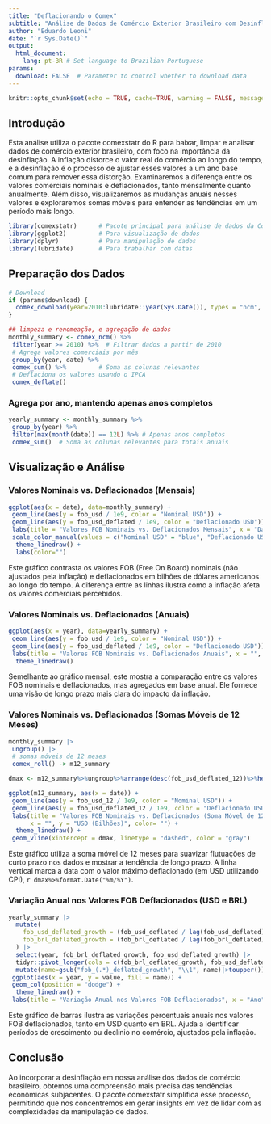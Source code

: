 ```yaml
---
title: "Deflacionando o Comex"
subtitle: "Análise de Dados de Comércio Exterior Brasileiro com Desinflação Usando o Pacote comexstatr"
author: "Eduardo Leoni"
date: "`r Sys.Date()`"
output:
  html_document:
    lang: pt-BR # Set language to Brazilian Portuguese
params:
  download: FALSE  # Parameter to control whether to download data
---
```


```r
knitr::opts_chunk$set(echo = TRUE, cache=TRUE, warning = FALSE, message = FALSE)
```



## Introdução

Esta análise utiliza o pacote comexstatr do R para baixar, limpar e analisar dados de comércio exterior brasileiro, com foco na importância da desinflação. A inflação distorce o valor real do comércio ao longo do tempo, e a desinflação é o processo de ajustar esses valores a um ano base comum para remover essa distorção.
Examinaremos a diferença entre os valores comerciais nominais e deflacionados, tanto mensalmente quanto anualmente. Além disso, visualizaremos as mudanças anuais nesses valores e exploraremos somas móveis para entender as tendências em um período mais longo.

```r
library(comexstatr)      # Pacote principal para análise de dados da Comex
library(ggplot2)         # Para visualização de dados
library(dplyr)           # Para manipulação de dados
library(lubridate)       # Para trabalhar com datas

```

## Preparação dos Dados

```r
# Download
if (params$download) {
  comex_download(year=2010:lubridate::year(Sys.Date()), types = "ncm", check = FALSE)
}

## limpeza e renomeação, e agregação de dados
monthly_summary <- comex_ncm() %>%
 filter(year >= 2010) %>%  # Filtrar dados a partir de 2010
 # Agrega valores comerciais por mês
 group_by(year, date) %>%  
 comex_sum() %>%         # Soma as colunas relevantes
 # Deflaciona os valores usando o IPCA
 comex_deflate()

```

### Agrega por ano, mantendo apenas anos completos

```r
yearly_summary <- monthly_summary %>%
 group_by(year) %>%
 filter(max(month(date)) == 12L) %>% # Apenas anos completos
 comex_sum()  # Soma as colunas relevantes para totais anuais

```

## Visualização e Análise

### Valores Nominais vs. Deflacionados (Mensais)

```r
ggplot(aes(x = date), data=monthly_summary) +
 geom_line(aes(y = fob_usd / 1e9, color = "Nominal USD")) +
 geom_line(aes(y = fob_usd_deflated / 1e9, color = "Deflacionado USD")) +
 labs(title = "Valores FOB Nominais vs. Deflacionados Mensais", x = "Data", y = "USD (Bilhões)") +
 scale_color_manual(values = c("Nominal USD" = "blue", "Deflacionado USD" = "red")) +
  theme_linedraw() +
  labs(color="")

```


Este gráfico contrasta os valores FOB (Free On Board) nominais (não ajustados pela inflação) e deflacionados em bilhões de dólares americanos ao longo do tempo. A diferença entre as linhas ilustra como a inflação afeta os valores comerciais percebidos.


### Valores Nominais vs. Deflacionados (Anuais)



```r
ggplot(aes(x = year), data=yearly_summary) +
 geom_line(aes(y = fob_usd / 1e9, color = "Nominal USD")) +
 geom_line(aes(y = fob_usd_deflated / 1e9, color = "Deflacionado USD")) +
 labs(title = "Valores FOB Nominais vs. Deflacionados Anuais", x = "", y = "USD (Bilhões)", color="") +
  theme_linedraw()

```

Semelhante ao gráfico mensal, este mostra a comparação entre os valores FOB nominais e deflacionados, mas agregados em base anual. Ele fornece uma visão de longo prazo mais clara do impacto da inflação.


### Valores Nominais vs. Deflacionados (Somas Móveis de 12 Meses)



```r
monthly_summary |>
 ungroup() |>
 # somas móveis de 12 meses
 comex_roll() -> m12_summary

dmax <- m12_summary%>%ungroup%>%arrange(desc(fob_usd_deflated_12))%>%head(1)%>%pull(date)

ggplot(m12_summary, aes(x = date)) +
 geom_line(aes(y = fob_usd_12 / 1e9, color = "Nominal USD")) +
 geom_line(aes(y = fob_usd_deflated_12 / 1e9, color = "Deflacionado USD")) +
 labs(title = "Valores FOB Nominais vs. Deflacionados (Soma Móvel de 12 Meses)", 
      x = "", y = "USD (Bilhões)", color= "") +
  theme_linedraw() +
 geom_vline(xintercept = dmax, linetype = "dashed", color = "gray") 

```

Este gráfico utiliza a soma móvel de 12 meses para suavizar flutuações de curto prazo nos dados e mostrar a tendência de longo prazo. A linha vertical marca a data com o valor máximo deflacionado (em USD utilizando CPI), `r dmax%>%format.Date("%m/%Y") `.

### Variação Anual nos Valores FOB Deflacionados (USD e BRL)


```r
yearly_summary |>
  mutate(
    fob_usd_deflated_growth = (fob_usd_deflated / lag(fob_usd_deflated) - 1) * 100,
    fob_brl_deflated_growth = (fob_brl_deflated / lag(fob_brl_deflated) - 1) * 100
  ) |>
  select(year, fob_brl_deflated_growth, fob_usd_deflated_growth) |>
  tidyr::pivot_longer(cols = c(fob_brl_deflated_growth, fob_usd_deflated_growth)) |>
  mutate(name=gsub("fob_(.*)_deflated_growth", "\\1", name)|>toupper())|>
 ggplot(aes(x = year, y = value, fill = name)) +
 geom_col(position = "dodge") +
  theme_linedraw() +
 labs(title = "Variação Anual nos Valores FOB Deflacionados", x = "Ano", y = "% de Crescimento", fill="")

```

Este gráfico de barras ilustra as variações percentuais anuais nos valores FOB deflacionados, tanto em USD quanto em BRL. Ajuda a identificar períodos de crescimento ou declínio no comércio, ajustados pela inflação.

## Conclusão

Ao incorporar a desinflação em nossa análise dos dados de comércio brasileiro, obtemos uma compreensão mais precisa das tendências econômicas subjacentes. O pacote comexstatr simplifica esse processo, permitindo que nos concentremos em gerar insights em vez de lidar com as complexidades da manipulação de dados.
